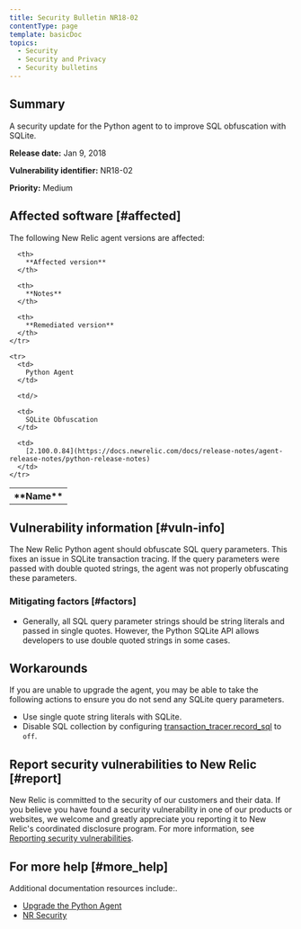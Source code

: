 ```yaml
---
title: Security Bulletin NR18-02
contentType: page
template: basicDoc
topics:
  - Security
  - Security and Privacy
  - Security bulletins
---
```


## Summary

A security update for the Python agent to to improve SQL obfuscation with SQLite.

**Release date:** Jan 9, 2018

**Vulnerability identifier:** NR18-02

**Priority:** Medium

## Affected software [#affected]

The following New Relic agent versions are affected:

<Table>
  <tbody>
    <tr>
      <th>
        **Name**
      </th>

      <th>
        **Affected version**
      </th>

      <th>
        **Notes**
      </th>

      <th>
        **Remediated version**
      </th>
    </tr>

    <tr>
      <td>
        Python Agent
      </td>

      <td/>

      <td>
        SQLite Obfuscation
      </td>

      <td>
        [2.100.0.84](https://docs.newrelic.com/docs/release-notes/agent-release-notes/python-release-notes)
      </td>
    </tr>
  </tbody>
</Table>

## Vulnerability information [#vuln-info]

The New Relic Python agent should obfuscate SQL query parameters. This fixes an issue in SQLite transaction tracing. If the query parameters were passed with double quoted strings, the agent was not properly obfuscating these parameters.

### Mitigating factors [#factors]

* Generally, all SQL query parameter strings should be string literals and passed in single quotes. However, the Python SQLite API allows developers to use double quoted strings in some cases.

## Workarounds

If you are unable to upgrade the agent, you may be able to take the following actions to ensure you do not send any SQLite query parameters.

* Use single quote string literals with SQLite.
* Disable SQL collection by configuring [transaction_tracer.record_sql](https://docs.newrelic.com/docs/agents/python-agent/configuration/python-agent-configuration#txn-tracer-settings) to `off`.

## Report security vulnerabilities to New Relic [#report]

New Relic is committed to the security of our customers and their data. If you believe you have found a security vulnerability in one of our products or websites, we welcome and greatly appreciate you reporting it to New Relic's coordinated disclosure program. For more information, see [Reporting security vulnerabilities](/docs/security/new-relic-security/data-privacy/reporting-security-vulnerabilities).

## For more help [#more_help]

Additional documentation resources include:.

* [Upgrade the Python Agent](https://docs.newrelic.com/docs/agents/python-agent/installation-configuration/upgrade-python-agent)
* [NR Security](https://newrelic.com/why-new-relic/security "Link opens in a new window.")
